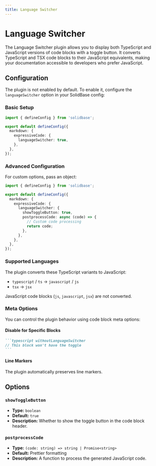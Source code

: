 ```yaml
---
title: Language Switcher
---
```


# Language Switcher

The Language Switcher plugin allows you to display both TypeScript and JavaScript versions of code blocks with a toggle button.
It converts TypeScript and TSX code blocks to their JavaScript equivalents, making your documentation accessible to developers who prefer JavaScript.

## Configuration

The plugin is not enabled by default.
To enable it, configure the `languageSwitcher` option in your SolidBase config:

### Basic Setup

```ts title="app.config.ts"
import { defineConfig } from 'solidbase';

export default defineConfig({
  markdown: {
    expressiveCode: {
      languageSwitcher: true,
    },
  },
});
```

### Advanced Configuration

For custom options, pass an object:

```ts title="app.config.ts"
import { defineConfig } from 'solidbase';

export default defineConfig({
  markdown: {
    expressiveCode: {
      languageSwitcher: {
        showToggleButton: true,
        postprocessCode: async (code) => {
          // Custom code processing
          return code;
        },
      },
    },
  },
});
```

### Supported Languages

The plugin converts these TypeScript variants to JavaScript:

- `typescript` / `ts` → `javascript` / `js`
- `tsx` → `jsx`

JavaScript code blocks (`js`, `javascript`, `jsx`) are not converted.

### Meta Options

You can control the plugin behavior using code block meta options:

#### Disable for Specific Blocks

````md
```typescript withoutLanguageSwitcher
// This block won't have the toggle
```
````

#### Line Markers

The plugin automatically preserves line markers.

## Options

### `showToggleButton`

- **Type:** `boolean`
- **Default:** `true`
- **Description:** Whether to show the toggle button in the code block header.

### `postprocessCode`

- **Type:** `(code: string) => string | Promise<string>`
- **Default:** Prettier formatting
- **Description:** A function to process the generated JavaScript code.
